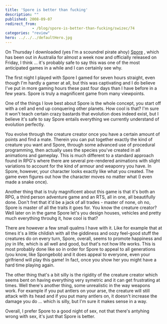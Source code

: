 ```yaml
---
title: 'Spore is better than fucking'
description: ""
published: 2008-09-07
redirect_from: 
            - /blog/spore-is-better-than-fucking/swizec/74
categories: "review"
hero: ../../../defaultHero.jpg
---
```

On Thursday I downloaded (yes I&#x27;m a scoundrel pirate ahoy) [Spore](http://www.spore.com/ftl) , which has been out in Australia for almost a week now and officially released on Friday, I think ... it&#x27;s probably safe to say this was one of the most anticipated games in a while and I can certainly see why.

The first night I played with Spore I gamed for seven hours straight, even though I&#x27;m hardly a gamer at all, but this was captivating and I do believe I&#x27;ve put in more gaming hours these past four days than I have before in a few years. Spore is truly a magnificent game from many viewpoints.

One of the things I love best about Spore is the whole concept, you start off with a cell and end up conquering other planets. How cool is that? I&#x27;m sure it won&#x27;t teach certain crazy bastards that evolution does indeed exist, but I believe it&#x27;s safe to say Spore entails everything we currently understand of evolution perfectly.

You evolve through the creature creator once you have a certain amount of points and find a mate. Therein you can put together exactly the kind of creature you want and Spore, through some advanced use of procedural programming, then actually uses the species you&#x27;ve created in all animations and gameplay. This is much different to a standard approach found in RPG&#x27;s where there are several pre-rendered animations with slight variations to account for the kind of armour and weaponry you have. In Spore, however, your character looks exactly like what you created. The game even figures out how the character moves no matter what (I even made a snake once).

Another thing that is truly magnificent about this game is that it&#x27;s both an RPG, a third person adventure game and an RTS, all in one, all beautifully done. Don&#x27;t fret that it&#x27;d be a jack of all trades - master of none, oh no, Spore is master of all the traits it goes for. You know the creature creator? Well later on in the game Spore let&#x27;s you design houses, vehicles and pretty much everything throuhg it, how cool is that?

There are however a few small qualms I have with it. Like for example that at times it&#x27;s a little childish with all the giddiness and oozy feel-good stuff the creatures do on every turn, Spore, overall, seems to promote happiness and joy in life, which is all well and good, but that&#x27;s not how life works. This is most probably done like so in order for Spore to appeal to all generations (you know, like Spongebob) and it does appeal to everyone, even your girlfriend will play this game! In fact, once you show her you might have a hard time playing again.

The other thing that&#x27;s a bit silly is the rigidity of the creature creator which seems bent on having everything very symetric and it can get frustrating at times. Well there&#x27;s another thing, some unrealistic in the way weapons work. For example if you put antlers on your arse, the creature will still attack with its head and if you put many antlers on, it doesn&#x27;t increase the damage you do ... which is silly, but I&#x27;m sure it makes sense in a way.

Overall, I prefer Spore to a good night of sex, not that there&#x27;s antyhing wrong with sex, it&#x27;s just that Spore is better.